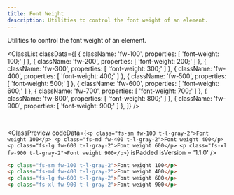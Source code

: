 ```yaml
---
title: Font Weight
description: Utilities to control the font weight of an element.
---
```



Utilities to control the font weight of an element.

<ClassList
  classData={[
    {
      className: 'fw-100',
      properties: [
        'font-weight: 100;'
      ]
    },
    {
      className: 'fw-200',
      properties: [
        'font-weight: 200;'
      ]
    },
    {
      className: 'fw-300',
      properties: [
        'font-weight: 300;'
      ]
    },
    {
      className: 'fw-400',
      properties: [
        'font-weight: 400;'
      ]
    },
    {
      className: 'fw-500',
      properties: [
        'font-weight: 500;'
      ]
    },
    {
      className: 'fw-600',
      properties: [
        'font-weight: 600;'
      ]
    },
    {
      className: 'fw-700',
      properties: [
        'font-weight: 700;'
      ]
    },
    {
      className: 'fw-800',
      properties: [
        'font-weight: 800;'
      ]
    },
    {
      className: 'fw-900',
      properties: [
        'font-weight: 900;'
      ]
    },
  ]}
/>

<br />

<ClassPreview
  codeData={`
    <p class="fs-sm fw-100 t-l-gray-2">Font weight 100</p>
    <p class="fs-md fw-400 t-l-gray-2">Font weight 400</p>
    <p class="fs-lg fw-600 t-l-gray-2">Font weight 600</p>
    <p class="fs-xl fw-900 t-l-gray-2">Font weight 900</p>
  `}
  isPadded
  isVersion = '1.1.0'
/>

```html
<p class="fs-sm fw-100 t-l-gray-2">Font weight 100</p>
<p class="fs-md fw-400 t-l-gray-2">Font weight 400</p>
<p class="fs-lg fw-600 t-l-gray-2">Font weight 600</p>
<p class="fs-xl fw-900 t-l-gray-2">Font weight 900</p>
```